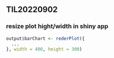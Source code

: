 ## TIL20220902  

### resize plot hight/width in shiny app

```R
output$barChart <- rederPlot({
  ...
}, width = 400, height = 300)
```

